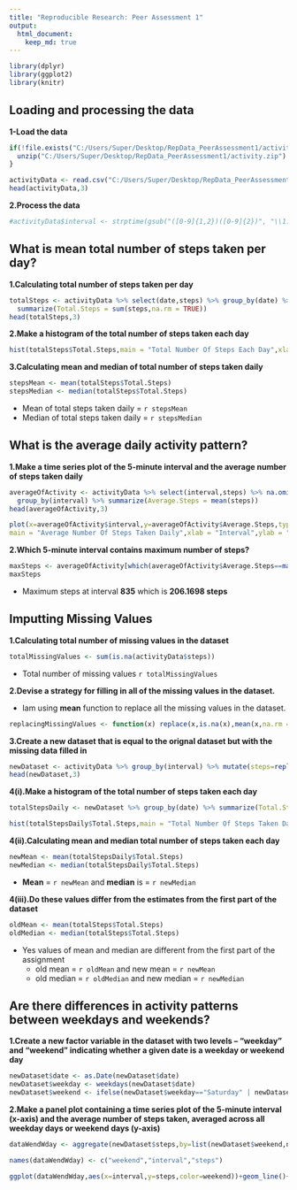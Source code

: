 ```yaml
---
title: "Reproducible Research: Peer Assessment 1"
output: 
  html_document:
    keep_md: true
---
```


```r
library(dplyr)
library(ggplot2)
library(knitr)
```

## Loading and processing the data

**1-Load the data**
```r
if(!file.exists("C:/Users/Super/Desktop/RepData_PeerAssessment1/activity.csv")){
  unzip("C:/Users/Super/Desktop/RepData_PeerAssessment1/activity.zip")
}

activityData <- read.csv("C:/Users/Super/Desktop/RepData_PeerAssessment1/activity.csv",header = TRUE)
head(activityData,3)
```
**2.Process the data**
```r
#activityData$interval <- strptime(gsub("([0-9]{1,2})([0-9]{2})", "\\1:\\2", activityData$interval), format='%H:%M')
```

## What is mean total number of steps taken per day?

**1.Calculating total number of steps taken per day**
```r
totalSteps <- activityData %>% select(date,steps) %>% group_by(date) %>%
  summarize(Total.Steps = sum(steps,na.rm = TRUE))
head(totalSteps,3)
```
**2.Make a histogram of the total number of steps taken each day**
```r
hist(totalSteps$Total.Steps,main = "Total Number Of Steps Each Day",xlab = "Steps",ylab = "Frequency",col = "orange")
```
**3.Calculating mean and median of total number of steps taken daily**
```r
stepsMean <- mean(totalSteps$Total.Steps)
stepsMedian <- median(totalSteps$Total.Steps)
```
* Mean of total steps taken daily = `r stepsMean`
* Median of total steps taken daily = `r stepsMedian`

## What is the average daily activity pattern?

**1.Make a time series plot of the 5-minute interval and the average number of steps taken daily**
```r
averageOfActivity <- activityData %>% select(interval,steps) %>% na.omit() %>%
  group_by(interval) %>% summarize(Average.Steps = mean(steps))
head(averageOfActivity,3)
```

```r
plot(x=averageOfActivity$interval,y=averageOfActivity$Average.Steps,type="l",
main = "Average Number Of Steps Taken Daily",xlab = "Interval",ylab = "Average Of Steps",col="purple")
```

**2.Which 5-minute interval contains maximum number of steps?**
```r
maxSteps <- averageOfActivity[which(averageOfActivity$Average.Steps==max(averageOfActivity$Average.Steps)),]
maxSteps
```
* Maximum steps at interval **835** which is **206.1698 steps**

## Imputting Missing Values

**1.Calculating total number of missing values in the dataset**
```r
totalMissingValues <- sum(is.na(activityData$steps))
```
* Total number of missing values `r totalMissingValues`

**2.Devise a strategy for filling in all of the missing values in the dataset.**

* Iam using **mean** function to replace all the missing values in the dataset.
```r
replacingMissingValues <- function(x) replace(x,is.na(x),mean(x,na.rm = TRUE))
```

**3.Create a new dataset that is equal to the orignal dataset but with the missing data filled in**
```r
newDataset <- activityData %>% group_by(interval) %>% mutate(steps=replacingMissingValues(steps))
head(newDataset,3)
```
**4(i).Make a histogram of the total number of steps taken each day**
```r
totalStepsDaily <- newDataset %>% group_by(date) %>% summarize(Total.Steps = sum(steps))

hist(totalStepsDaily$Total.Steps,main = "Total Number Of Steps Taken Daily",xlab = "Total Steps",ylab = "Frequency",col = "wheat")
```
**4(ii).Calculating mean and median total number of steps taken each day**
```r
newMean <- mean(totalStepsDaily$Total.Steps)
newMedian <- median(totalStepsDaily$Total.Steps)
```
* **Mean** = `r newMean` and **median** is = `r newMedian`

**4(iii).Do these values differ from the estimates from the first part of the dataset**
```r
oldMean <- mean(totalSteps$Total.Steps)
oldMedian <- median(totalSteps$Total.Steps)
```
* Yes values of mean and median are different from the first part of the assignment
  * old mean = `r oldMean` and new mean = `r newMean`
  * old median = `r oldMedian` and new median = `r newMedian`

## Are there differences in activity patterns between weekdays and weekends?

**1.Create a new factor variable in the dataset with two levels – “weekday” and “weekend” indicating whether a given date is a weekday or weekend day**
```r
newDataset$date <- as.Date(newDataset$date)
newDataset$weekday <- weekdays(newDataset$date)
newDataset$weekend <- ifelse(newDataset$weekday=="Saturday" | newDataset$weekday=="Sunday","weekend","weekday")
```

**2.Make a panel plot containing a time series plot of the 5-minute interval (x-axis) and the average number of steps taken, averaged across all weekday days or weekend days (y-axis)**
```r
dataWendWday <- aggregate(newDataset$steps,by=list(newDataset$weekend,newDataset$interval),na.omit(mean))

names(dataWendWday) <- c("weekend","interval","steps")

ggplot(dataWendWday,aes(x=interval,y=steps,color=weekend))+geom_line()+facet_grid(weekend~.)+xlab("Interval")+ylab("Average Number Of Steps")+ggtitle("Comparison Of Average Number Of Steps In Each Interval")
```